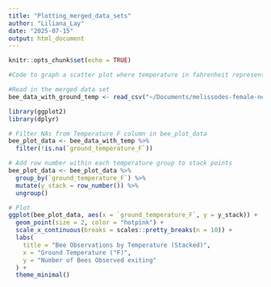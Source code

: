 ```yaml
---
title: "Plotting_merged_data_sets"
author: "Liliana_Lay"
date: "2025-07-15"
output: html_document
---
```


```r
knitr::opts_chunk$set(echo = TRUE)
```

```r
#Code to graph a scatter plot where temperature in fahrenheit represents the x axis and the y axis represents the number of bees exiting a nest at that temperature.

#Read in the merged data set
bee_data_with_ground_temp <- read_csv("~/Documents/melissodes-female-nesting/data/bee_data_with_ground_temp.csv")

library(ggplot2)
library(dplyr)

# Filter NAs from Temperature F column in bee_plot_data
bee_plot_data <- bee_data_with_temp %>%
  filter(!is.na(`ground_temperature_F`))

# Add row number within each temperature group to stack points
bee_plot_data <- bee_plot_data %>%
  group_by(`ground_temperature_F`) %>%
  mutate(y_stack = row_number()) %>%
  ungroup()

# Plot
ggplot(bee_plot_data, aes(x = `ground_temperature_F`, y = y_stack)) +
  geom_point(size = 2, color = "hotpink") +
  scale_x_continuous(breaks = scales::pretty_breaks(n = 10)) +
  labs(
    title = "Bee Observations by Temperature (Stacked)",
    x = "Ground Temperature (°F)",
    y = "Number of Bees Observed exiting"
  ) +
  theme_minimal()

```

